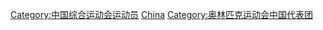 {{parent category}}

[[Category:中国综合运动会运动员|Category:中国综合运动会运动员]]
[[Category:各國奧運運動員|China]]
[[Category:奥林匹克运动会中国代表团|Category:奥林匹克运动会中国代表团]]